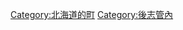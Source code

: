 {{Commonscat|Kyogoku, Hokkaido}}
{{Catmore}}

{{DEFAULTSORT:Kyogoku}}
[[Category:北海道的町|Category:北海道的町]]
[[Category:後志管內|Category:後志管內]]